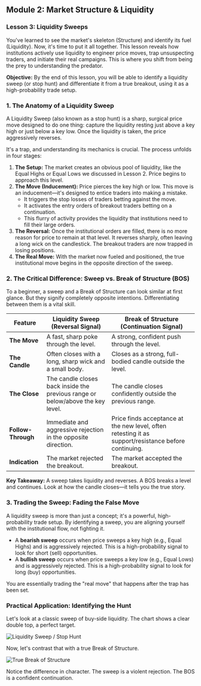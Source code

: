 ## Module 2: Market Structure & Liquidity

### Lesson 3: Liquidity Sweeps

You've learned to see the market's skeleton (Structure) and identify its fuel (Liquidity). Now, it's time to put it all together. This lesson reveals how institutions actively use liquidity to engineer price moves, trap unsuspecting traders, and initiate their real campaigns. This is where you shift from being the prey to understanding the predator.

**Objective:** By the end of this lesson, you will be able to identify a liquidity sweep (or stop hunt) and differentiate it from a true breakout, using it as a high-probability trade setup.

### 1. The Anatomy of a Liquidity Sweep

A Liquidity Sweep (also known as a stop hunt) is a sharp, surgical price move designed to do one thing: capture the liquidity resting just above a key high or just below a key low. Once the liquidity is taken, the price aggressively reverses.

It's a trap, and understanding its mechanics is crucial. The process unfolds in four stages:

1. **The Setup:** The market creates an obvious pool of liquidity, like the Equal Highs or Equal Lows we discussed in Lesson 2. Price begins to approach this level.
2. **The Move (Inducement):** Price pierces the key high or low. This move is an inducement—it's designed to entice traders into making a mistake.
   - It triggers the stop losses of traders betting against the move.
   - It activates the entry orders of breakout traders betting on a continuation.
   - This flurry of activity provides the liquidity that institutions need to fill their large orders.
3. **The Reversal:** Once the institutional orders are filled, there is no more reason for price to remain at that level. It reverses sharply, often leaving a long wick on the candlestick. The breakout traders are now trapped in losing positions.
4. **The Real Move:** With the market now fueled and positioned, the true institutional move begins in the opposite direction of the sweep.

### 2. The Critical Difference: Sweep vs. Break of Structure (BOS)

To a beginner, a sweep and a Break of Structure can look similar at first glance. But they signify completely opposite intentions. Differentiating between them is a vital skill.

| Feature | Liquidity Sweep (Reversal Signal) | Break of Structure (Continuation Signal) |
|---------|----------------------------------|-------------------------------------------|
| **The Move** | A fast, sharp poke through the level. | A strong, confident push through the level. |
| **The Candle** | Often closes with a long, sharp wick and a small body. | Closes as a strong, full-bodied candle outside the level. |
| **The Close** | The candle closes back inside the previous range or below/above the key level. | The candle closes confidently outside the previous range. |
| **Follow-Through** | Immediate and aggressive rejection in the opposite direction. | Price finds acceptance at the new level, often retesting it as support/resistance before continuing. |
| **Indication** | The market rejected the breakout. | The market accepted the breakout. |

**Key Takeaway:** A sweep takes liquidity and reverses. A BOS breaks a level and continues. Look at how the candle closes—it tells you the true story.

### 3. Trading the Sweep: Fading the False Move

A liquidity sweep is more than just a concept; it's a powerful, high-probability trade setup. By identifying a sweep, you are aligning yourself with the institutional flow, not fighting it.

- A **bearish sweep** occurs when price sweeps a key high (e.g., Equal Highs) and is aggressively rejected. This is a high-probability signal to look for short (sell) opportunities.
- A **bullish sweep** occurs when price sweeps a key low (e.g., Equal Lows) and is aggressively rejected. This is a high-probability signal to look for long (buy) opportunities.

You are essentially trading the "real move" that happens after the trap has been set.

### Practical Application: Identifying the Hunt

Let's look at a classic sweep of buy-side liquidity. The chart shows a clear double top, a perfect target.

![Liquidity Sweep / Stop Hunt](/images/lesson-assets/m2_l3_sweep_example.png)

Now, let's contrast that with a true Break of Structure.

![True Break of Structure](/images/lesson-assets/m2_l3_bos_example.png)

Notice the difference in character. The sweep is a violent rejection. The BOS is a confident continuation.
